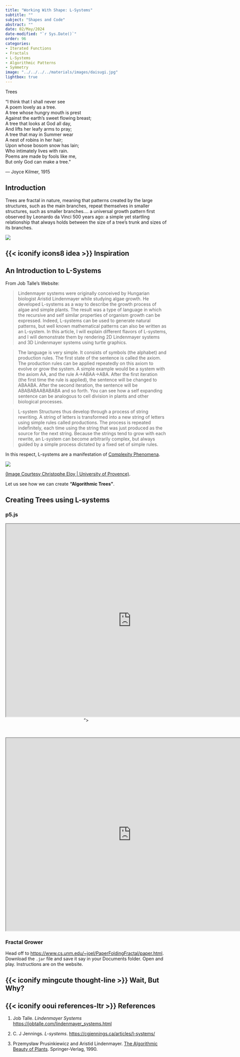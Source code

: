 ```yaml
---
title: "Working With Shape: L-Systems"
subtitle: ""
subject: "Shapes and Code"
abstract: ""
date: 02/May/2024
date-modified: "`r Sys.Date()`"
order: 96
categories:
- Iterated Functions
- Fractals
- L-Systems
- Algorithmic Patterns
- Symmetry
image: "../../../../materials/images/daisugi.jpg"
lightbox: true
---
```


:::: {.pa4}
::: {.athelas .ml0 .mt0 .pl4 .black-90 .bl .bw2 .b--blue}
[Trees]{.f3 }\

["I think that I shall never see\
A poem lovely as a tree.\
A tree whose hungry mouth is prest\
Against the earth’s sweet flowing breast;\
A tree that looks at God all day,\
And lifts her leafy arms to pray;\
A tree that may in Summer wear\
A nest of robins in her hair;\
Upon whose bosom snow has lain;\
Who intimately lives with rain.\
Poems are made by fools like me,\
But only God can make a tree.\"]{.f5 .f4-m .f3-l .lh-copy .measure .mt0}


[ --- Joyce Kilmer, 1915]{.f6 .ttu .tracked .fs-normal}
:::
::::

## Introduction

Trees are fractal in nature, meaning that patterns created by the large structures, such as the main branches, repeat themselves in smaller structures, such as smaller branches.... a universal growth pattern first observed by Leonardo da Vinci 500 years ago: a simple yet startling relationship that always holds between the size of a tree's trunk and sizes of its branches. 

![](../../../../materials/images/leonardotree1.jpg)


## {{< iconify icons8 idea >}} Inspiration


## An Introduction to L-Systems

From Job Talle's Website:

> Lindenmayer systems were originally conceived by Hungarian biologist Aristid Lindenmayer while studying algae growth. He developed L-systems as a way to describe the growth process of algae and simple plants. The result was a type of language in which the recursive and self similar properties of organism growth can be expressed. Indeed, L-systems can be used to generate natural patterns, but well known mathematical patterns can also be written as an L-system. In this article, I will explain different flavors of L-systems, and I will demonstrate them by rendering 2D Lindenmayer systems and 3D Lindenmayer systems using turtle graphics.

> The language is very simple. It consists of symbols (the alphabet) and production rules. The first state of the sentence is called the axiom. The production rules can be applied repeatedly on this axiom to evolve or grow the system. A simple example would be a system with the axiom AA, and the rule A→ABAA→ABA. After the first iteration (the first time the rule is applied), the sentence will be changed to ABAABA. After the second iteration, the sentence will be ABABABAABABABA and so forth. You can see how a self expanding sentence can be analogous to cell division in plants and other biological processes.

> L-system Structures thus develop through a process of string rewriting. A string of letters is transformed into a new string of letters using simple rules called productions. The process is repeated indefinitely, each time using the string that was just produced as the source for the next string. Because the strings tend to grow with each rewrite, an L-system can become arbitrarily complex, but always guided by a simple process dictated by a fixed set of simple rules.

In this respect, L-systems are a manifestation of [Complexity Phenomena](Link TBD).


![](https://www.birdsoutsidemywindow.org/wp-content/uploads/2018/11/diagram_da_vinci_rule_of_trees_christophermalloy_insidescience-600x291.jpg)

[(Image Courtesy Christophe Eloy | University of Provence)](https://www.insidescience.org/news/uncovering-da-vincis-rule-trees).

Let us see how we can create **"Algorithmic Trees"**.


## Creating Trees using L-systems

### p5.js

<center>
<iframe width="780px" height="600px" src="https://editor.p5js.org/arvindv/full/l-G3x1HGl"></iframe>"></iframe>
</center>

<br>

<center>
<iframe width="780px" height="600px"
src="https://editor.p5js.org/arvindv/full/3XhIEr2Iv">
</iframe>
</center>


### Fractal Grower

Head off to <https://www.cs.unm.edu/~joel/PaperFoldingFractal/paper.html>. Download the `.jar` file and save it say in your Documents folder. Open and play. Instructions are on the website. 


## {{< iconify mingcute thought-line >}} Wait, But Why?


## {{< iconify ooui references-ltr >}} References

1. Job Talle. *Lindenmayer Systems* <https://jobtalle.com/lindenmayer_systems.html>

1. C. J Jennings. *L-systems*. <https://cgjennings.ca/articles/l-systems/>

1. Przemysław Prusinkiewicz and Aristid Lindenmayer. [The Algorithmic Beauty of Plants](http://algorithmicbotany.org/papers/#abop). Springer-Verlag, 1990.

